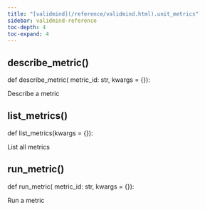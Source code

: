 ```yaml
---
title: "[validmind](/reference/validmind.html).unit_metrics"
sidebar: validmind-reference
toc-depth: 4
toc-expand: 4
---
```


## describe_metric[()]{.muted}

<!-- function.qmd.jinja2 - function signature -->

::: {.signature}

<span class="signature">
<span class="kw">def</span> <span class="name">describe_metric</span>(
    <span class="param"><span class="n">metric_id</span><span class="p">:</span> <span class="n">str</span></span>,    <span class="param"><span class="n">kwargs</span> <span class="o">=</span> <span class="kc">{}</span></span>):</span>
</span>

:::

Describe a metric

## list_metrics[()]{.muted}

<!-- function.qmd.jinja2 - function signature -->

::: {.signature}

<span class="signature">
<span class="kw">def</span> <span class="name">list_metrics</span>(<span class="param"><span class="n">kwargs</span> <span class="o">=</span> <span class="kc">{}</span></span>):</span>
</span>

:::

List all metrics

## run_metric[()]{.muted}

<!-- function.qmd.jinja2 - function signature -->

::: {.signature}

<span class="signature">
<span class="kw">def</span> <span class="name">run_metric</span>(
    <span class="param"><span class="n">metric_id</span><span class="p">:</span> <span class="n">str</span></span>,    <span class="param"><span class="n">kwargs</span> <span class="o">=</span> <span class="kc">{}</span></span>):</span>
</span>

:::

Run a metric

